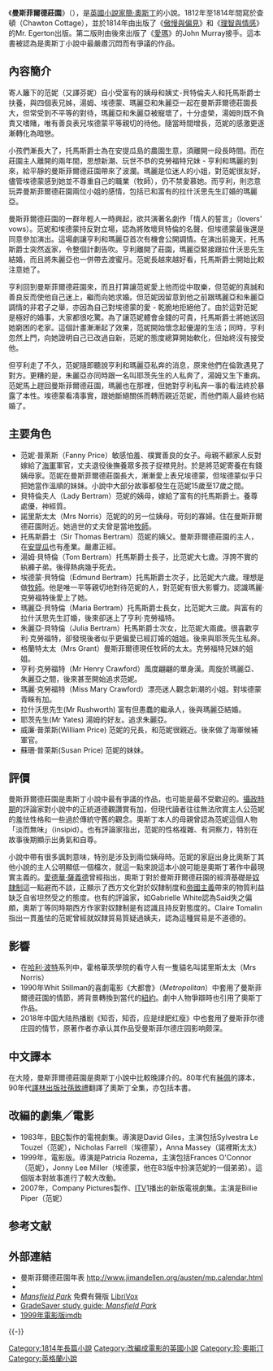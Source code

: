 {{infobox Book | <!-- See Wikipedia:WikiProject_Novels or Wikipedia:WikiProject_Books -->
| name          = 曼斯菲爾德莊園 
| image         = 
| image caption = 
| title_orig    = Mansfield Park
| translator    = 
| author        = [[簡·奧斯丁|簡·奧斯丁]]
| cover_artist  = 
| country       = [[英國|英國]]
| language      = [[英语|英语]]
| series        = 
| genre         = [[小說|小說]]
| publisher     = Mr. Egerton
| release_date  = 1814年7月
| media_type    = 印刷（精裝本和平裝本）
| pages         = 
| isbn          = NA
| preceded_by   = [[傲慢與偏見|傲慢與偏見]]（''Pride and Prejudice''）
| followed_by   = [[愛瑪|愛瑪]]（''Emma''）
}}

《'''曼斯菲爾德莊園'''》（{{lang-en|''Mansfield Park''}}），是[[英國|英國]][[小說家|小說家]][[簡·奧斯丁|簡·奧斯丁]]的小說。1812年至1814年間寫於查頓（Chawton Cottage），並於1814年由出版了《[[傲慢與偏見|傲慢與偏見]]》和《[[理智與情感|理智與情感]]》的Mr. Egerton出版。第二版則由後來出版了《[[愛瑪|愛瑪]]》的John Murray接手。這本書被認為是奧斯丁小說中最嚴肅沉悶而有爭議的作品。

== 內容簡介 ==
寄人籬下的范妮（又譯芬妮）自小受富有的姨母和姨丈-貝特倫夫人和托馬斯爵士扶養，與四個表兄姊，湯姆、埃德蒙、瑪麗亞和朱麗亞一起在曼斯菲爾德莊園長大，但常受到不平等的對待，瑪麗亞和朱麗亞被寵壞了，十分虛榮，湯姆則既不負責又嗜賭，唯有善良表兄埃德蒙平等親切的待他。隨當時間增長，范妮的感激更逐漸轉化為暗戀。

小孩們漸長大了，托馬斯爵士為在安提瓜島的農園生意，須離開一段長時間。而在莊園主人離開的兩年間，思想新潮、玩世不恭的克勞福特兄妹 - 亨利和瑪麗的到來，給平靜的曼斯菲爾德莊園帶來了波瀾。瑪麗是位迷人的小姐，對范妮很友好，儘管埃德蒙感到她並不尊重自己的職業（牧師），仍不禁愛慕她。而亨利，則恣意玩弄曼斯菲爾德莊園兩位小姐的感情，包括已和富有的拉什沃思先生訂婚的瑪麗亞。

曼斯菲爾德莊園的一群年輕人一時興起，欲共演著名劇作「情人的誓言」（lovers' vows）。范妮和埃德蒙持反對立場，認為將敗壞貝特倫的名聲，但埃德蒙最後還是同意參加演出。這場劇讓亨利和瑪麗亞首次有機會公開調情。在演出前幾天，托馬斯爵士突然返家，令整個計劃告吹。亨利離開了莊園，瑪麗亞緊接跟拉什沃思先生結婚，而且將朱麗亞也一併帶去渡蜜月。范妮長越來越好看，托馬斯爵士開始比較注意她了。

亨利回到曼斯菲爾德莊園來，而且打算讓范妮愛上他而從中取樂，但范妮的真誠和善良反而使他自己迷上，繼而向她求婚。但范妮因留意到他之前跟瑪麗亞和朱麗亞調情的非君子之舉，亦因為自己對埃德蒙的愛 - 乾脆地拒絕他了。由於這對范妮是極好的婚事，大家都很吃驚。為了讓范妮體會金錢的可貴，托馬斯爵士將她送回她窮困的老家。這個計畫漸漸起了效果，范妮開始懷念起優渥的生活；同時，亨利忽然上門，向她證明自己已改過自新，范妮的態度總算開始軟化，但始終沒有接受他。

但亨利走了不久，范妮隨即聽說亨利和瑪麗亞私奔的消息，原來他們在倫敦遇見了對方。更糟的是，朱麗亞亦同時跟一名叫耶茨先生的人私奔了，湯姆又生下重病。范妮馬上趕回曼斯菲爾德莊園，瑪麗也在那裡，但她對亨利私奔一事的看法終於暴露了本性。埃德蒙看凊事實，跟她斷絕關係而轉而親近范妮，而他們兩人最終也結婚了。

== 主要角色 ==
* 范妮·普萊斯（Fanny Price）敏感怕羞、樸實善良的女子。母親不顧家人反對嫁給了[[英國海軍|海軍]]軍官，丈夫退役後撫養眾多孩子捉襟見肘。於是將范妮寄養在有錢姨母家。范妮在曼斯菲爾德莊園長大，漸漸愛上表兄埃德蒙，但埃德蒙似乎只把她當作溫順的妹妹。小說中大部分故事都發生在范妮15歲至17歲之間。
* 貝特倫夫人（Lady Bertram）范妮的姨母，嫁給了富有的托馬斯爵士。養尊處優，神經質。
* 諾里斯太太（Mrs Norris）范妮的的另一位姨母，苛刻的寡婦。住在曼斯菲爾德莊園附近。她過世的丈夫曾是當地[[牧師|牧師]]。
* 托馬斯爵士（Sir Thomas Bertram）范妮的姨父。曼斯菲爾德莊園的主人，在[[安提瓜|安提瓜]]也有產業。嚴肅正經。
* 湯姆·貝特倫（Tom Bertram）托馬斯爵士長子，比范妮大七歲。浮誇不實的紈褲子弟。後得熱病幾乎死去。
* 埃德蒙·貝特倫（Edmund Bertram）托馬斯爵士次子，比范妮大六歲。理想是做[[牧師|牧師]]。他是唯一平等親切地對待范妮的人，對范妮有很大影響力。認識瑪麗·克勞福特後愛上了她。
* 瑪麗亞·貝特倫（Maria Bertram）托馬斯爵士長女，比范妮大三歲。與富有的拉什沃思先生訂婚，後來卻迷上了亨利·克勞福特。
* 朱麗亞·貝特倫（Julia Bertram）托馬斯爵士次女，比范妮大兩歲。很喜歡亨利·克勞福特，卻發現後者似乎更偏愛已經訂婚的姐姐。後來與耶茨先生私奔。
* 格蘭特太太（Mrs Grant）曼斯菲爾德現任牧師的太太。克勞福特兄妹的姐姐。
* 亨利·克勞福特（Mr Henry Crawford）風度翩翩的單身漢。周旋於瑪麗亞、朱麗亞之間，後來甚至開始追求范妮。
* 瑪麗·克勞福特（Miss Mary Crawford）漂亮迷人觀念新潮的小姐。對埃德蒙青睞有加。
* 拉什沃思先生(Mr Rushworth) 富有但愚蠢的繼承人，後與瑪麗亞結婚。
* 耶茨先生(Mr Yates) 湯姆的好友。追求朱麗亞。 
* 威廉·普萊斯(William Price) 范妮的兄長，和范妮很親近。後來做了海軍候補軍官。
* 蘇珊·普萊斯(Susan Price) 范妮的妹妹。

== 評價 ==
曼斯菲爾德莊園是奧斯丁小說中最有爭議的作品，也可能是最不受歡迎的。[[喬治四世|攝政時期]]的評論家對小說中的正統道德觀讚賞有加，但現代讀者往往無法欣賞主人公范妮的羞怯性格和一些過於傳統守舊的觀念。奧斯丁本人的母親曾認為范妮這個人物「淡而無味」（insipid）。也有評論家指出，范妮的性格複雜、有洞察力，特別在故事後期顯示出勇氣和自尊。

小說中帶有很多諷刺意味，特別是涉及到兩位姨母時。范妮的家庭出身比奧斯丁其他小說的主人公明顯低一個檔次，就這一點來說這本小說可能是奧斯丁著作中最現實主義的。[[愛德華·薩義德|愛德華·薩義德]]曾經指出，奧斯丁對於曼斯菲爾德莊園的經濟基礎是[[奴隸制|奴隸制]]這一點避而不談，正顯示了西方文化對於奴隸制度和[[帝國主義|帝國主義]]帶來的物質利益缺乏自省坦然受之的態度。也有的評論家，如Gabrielle White認為Said失之偏頗，奧斯丁等同時期西方作家對奴隸制是有認識且持反對態度的。Claire Tomalin指出一貫羞怯的范妮曾經就奴隸貿易質疑過姨夫，認為這種貿易是不道德的。

== 影響 ==
* 在[[哈利·波特|哈利·波特]]系列中，霍格華茨學院的看守人有一隻貓名叫諾里斯太太（Mrs Norris）
* 1990年Whit Stillman的喜劇電影《大都會》（''Metropolitan''）中套用了曼斯菲爾德莊園的情節，將背景轉換到當代的[[紐約|紐約]]。劇中人物爭辯時也引用了奧斯丁作品。
*2018年中国大陆热播剧《知否，知否，应是绿肥红瘦》中也套用了曼斯菲尔德庄园的情节，原著作者亦承认其作品受曼斯菲尔德庄园影响颇深。

== 中文譯本 ==
在大陸，曼斯菲爾德莊園是奧斯丁小說中比較晚譯介的。80年代有[[秭佩|秭佩]]的譯本，90年代[[譯林出版社|譯林出版社]][[孫致禮|孫致禮]]翻譯了奧斯丁全集，亦包括本書。

== 改編的劇集╱電影 ==
* 1983年，[[BBC|BBC]]製作的電視劇集。導演是David Giles，主演包括Sylvestra Le Touzel（范妮），Nicholas Farrell（埃德蒙），Anna Massey（諾裡斯太太）
* 1999年，電影版。導演是Patricia Rozema，主演包括Frances O'Connor（范妮），Jonny Lee Miller（埃德蒙，他在83版中扮演范妮的一個弟弟）。這個版本對故事進行了較大改動。
* 2007年，Company Pictures製作、[[ITV|ITV]]1播出的新版電視劇集。主演是Billie Piper（范妮）

== 参考文献 ==
{{Reflist}}

== 外部連結 ==
* 曼斯菲爾德莊園年表 http://www.jimandellen.org/austen/mp.calendar.html {{Wayback|url=http://www.jimandellen.org/austen/mp.calendar.html |date=20210125032400 }}
* {{Gutenberg|no=141|name=Mansfield Park}}
* [http://librivox.org/mansfield-park-by-jane-austen/ ''Mansfield Park''] 免費有聲版 [https://web.archive.org/web/20191002080716/https://librivox.org/ LibriVox]
* [http://www.gradesaver.com/classicnotes/titles/mansfield/ GradeSaver study guide: ''Mansfield Park''] {{Wayback|url=http://www.gradesaver.com/classicnotes/titles/mansfield/ |date=20081209111840 }}
* [http://www.imdb.com/title/tt0178737/ 1999年電影版imdb] {{Wayback|url=http://www.imdb.com/title/tt0178737/ |date=20210221080202 }}

{{Portal box|英国|文学}}
{{-}}
{{Jane Austen novels}}

{{DEFAULTSORT:Mansfield Park}}
[[Category:1814年長篇小說|Category:1814年長篇小說]]
[[Category:改編成電影的英國小說|Category:改編成電影的英國小說]]
[[Category:珍·奧斯汀|Category:珍·奧斯汀]]
[[Category:英格蘭小說|Category:英格蘭小說]]